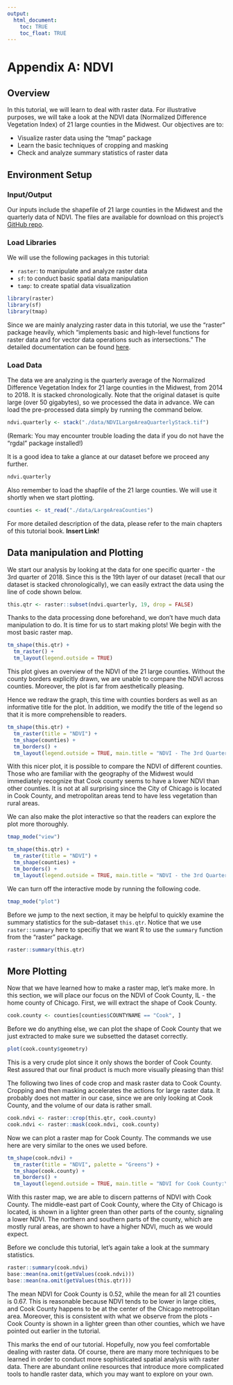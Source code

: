 ```yaml
---
output: 
  html_document:
    toc: TRUE
    toc_float: TRUE
---
```


# Appendix A: NDVI {-}

## Overview {-}

In this tutorial, we will learn to deal with raster data. For illustrative purposes, we will take a look at the NDVI data (Normalized Difference Vegetation Index) of 21 large counties in the Midwest. Our objectives are to:

* Visualize raster data using the "tmap" package
* Learn the basic techniques of cropping and masking
* Check and analyze summary statistics of raster data

## Environment Setup {-}

### Input/Output {-}

Our inputs include the shapefile of 21 large counties in the Midwest and the quarterly data of NDVI. The files are available for download on this project's [GitHub repo](https://github.com/GeoDaCenter/OpenAirQ-toolkit/tree/master/data).

### Load Libraries {-}

We will use the following packages in this tutorial:

* `raster`: to manipulate and analyze raster data
* `sf`: to conduct basic spatial data manipulation
* `tamp`: to create spatial data visualization

```r
library(raster)
library(sf)
library(tmap)
```


Since we are mainly analyzing raster data in this tutorial, we use the "raster" package heavily, which "implements basic and high-level functions for raster data and for vector data operations such as intersections." The detailed documentation can be found [here](https://cran.r-project.org/web/packages/raster/raster.pdf).

### Load Data {-}

The data we are analyzing is the quarterly average of the Normalized Difference Vegetation Index for 21 large counties in the Midwest, from 2014 to 2018. It is stacked chronologically. Note that the original dataset is quite large (over 50 gigabytes), so we processed the data in advance. We can load the pre-processed data simply by running the command below. 


```r
ndvi.quarterly <- stack("./data/NDVILargeAreaQuarterlyStack.tif")
```


(Remark: You may encounter trouble loading the data if you do not have the "rgdal" package installed!)

It is a good idea to take a glance at our dataset before we proceed any further.


```r
ndvi.quarterly
```


Also remember to load the shapfile of the 21 large counties. We will use it shortly when we start plotting. 


```r
counties <- st_read("./data/LargeAreaCounties")
```


For more detailed description of the data, please refer to the main chapters of this tutorial book. **Insert Link!**

## Data manipulation and Plotting {-}

We start our analysis by looking at the data for one specific quarter - the 3rd quarter of 2018. Since this is the 19th layer of our dataset (recall that our dataset is stacked chronologically), we can easily extract the data using the line of code shown below.


```r
this.qtr <- raster::subset(ndvi.quarterly, 19, drop = FALSE)
```


Thanks to the data processing done beforehand, we don't have much data manipulation to do. It is time for us to start making plots! We begin with the most basic raster map.


```r
tm_shape(this.qtr) +
  tm_raster() +
  tm_layout(legend.outside = TRUE)
```


This plot gives an overview of the NDVI of the 21 large counties. Without the county borders explicitly drawn, we are unable to compare the NDVI across counties. Moreover, the plot is far from aesthetically pleasing.

Hence we redraw the graph, this time with counties borders as well as an informative title for the plot. In addition, we modify the title of the legend so that it is more comprehensible to readers. 


```r
tm_shape(this.qtr) +
  tm_raster(title = "NDVI") +
  tm_shape(counties) +
  tm_borders() +
  tm_layout(legend.outside = TRUE, main.title = "NDVI - The 3rd Quarter of 2018")
```


With this nicer plot, it is possible to compare the NDVI of different counties. Those who are familiar with the geography of the Midwest would immediately recognize that Cook county seems to have a lower NDVI than other counties. It is not at all surprising since the City of Chicago is located in Cook County, and metropolitan areas tend to have less vegetation than rural areas.

We can also make the plot interactive so that the readers can explore the plot more thoroughly.


```r
tmap_mode("view")

tm_shape(this.qtr) +
  tm_raster(title = "NDVI") +
  tm_shape(counties) +
  tm_borders() +
  tm_layout(legend.outside = TRUE, main.title = "NDVI - the 3rd Quarter of 2018")
```


We can turn off the interactive mode by running the following code. 


```r
tmap_mode("plot")
```


Before we jump to the next section, it may be helpful to quickly examine the summary statistics for the sub-dataset `this.qtr`. Notice that we use `raster::summary` here to specifiy that we want R to use the `summary` function from the "raster" package.


```r
raster::summary(this.qtr)
```

## More Plotting {-}


Now that we have learned how to make a raster map, let's make more. In this section, we will place our focus on the NDVI of Cook County, IL - the home county of Chicago. First, we will extract the shape of Cook County.


```r
cook.county <- counties[counties$COUNTYNAME == "Cook", ]
```


Before we do anything else, we can plot the shape of Cook County that we just extracted to make sure we subsetted the dataset correctly. 


```r
plot(cook.county$geometry)
```


This is a very crude plot since it only shows the border of Cook County. Rest assured that our final product is much more visually pleasing than this!

The following two lines of code crop and mask raster data to Cook County. Cropping and then masking accelerates the actions for large raster data. It probably does not matter in our case, since we are only looking at Cook County, and the volume of our data is rather small.


```r
cook.ndvi <- raster::crop(this.qtr, cook.county)
cook.ndvi <- raster::mask(cook.ndvi, cook.county)
```


Now we can plot a raster map for Cook County. The commands we use here are very similar to the ones we used before. 


```r
tm_shape(cook.ndvi) +
  tm_raster(title = "NDVI", palette = "Greens") +
  tm_shape(cook.county) +
  tm_borders() +
  tm_layout(legend.outside = TRUE, main.title = "NDVI for Cook County:\nThe 3rd Quarter of 2018")
```

With this raster map, we are able to discern patterns of NDVI with Cook County. The middle-east part of Cook County, where the City of Chicago is located, is shown in a lighter green than other parts of the county, signaling a lower NDVI. The northern and southern parts of the county, which are mostly rural areas, are shown to have a higher NDVI, much as we would expect. 

Before we conclude this tutorial, let's again take a look at the summary statistics.


```r
raster::summary(cook.ndvi)
base::mean(na.omit(getValues(cook.ndvi))) 
base::mean(na.omit(getValues(this.qtr))) 
```


The mean NDVI for Cook County is 0.52, while the mean for all 21 counties is 0.67. This is reasonable because NDVI tends to be lower in large cities, and Cook County happens to be at the center of the Chicago metropolitan area. Moreover, this is consistent with what we observe from the plots - Cook County is shown in a lighter green than other counties, which we have pointed out earlier in the tutorial. 

This marks the end of our tutorial. Hopefully, now you feel comfortable dealing with raster data. Of course, there are many more techniques to be learned in order to conduct more sophisticated spatial analysis with raster data. There are abundant online resources that introduce more complicated tools to handle raster data, which you may want to explore on your own. 